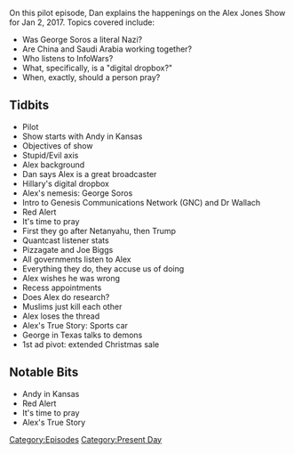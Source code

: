 {{Episode
    | title         = January 2, 2017
    | caption       = [https://knowledgefight.libsyn.com/knowledge-fight-jan-2-2017 Listen to this episode on Libsyn]
    | episodeNumber = 1
    | length        = 01:41:18
    | airDate       = January 7, 2017
    | coverageDate  = January 2, 2017
    | episodeType   = [[:Category:Present Day|Present Day]]
    | appearance    = [[George Soros]], [[Joel Wallach]], [[Bibi Netanyahu]], [[Joe Biggs]]
    | nextEpisode   = [[2: December 31, 1999 (Y2K)]]
}}

{{Stub}}

On this pilot episode, Dan explains the happenings on the Alex Jones Show for Jan 2, 2017. Topics covered include:

*Was George Soros a literal Nazi?
*Are China and Saudi Arabia working together?
*Who listens to InfoWars?
*What, specifically, is a "digital dropbox?"
*When, exactly, should a person pray?

==Tidbits==

*Pilot
*Show starts with Andy in Kansas
*Objectives of show
*Stupid/Evil axis
*Alex background
*Dan says Alex is a great broadcaster
*Hillary's digital dropbox
*Alex's nemesis: George Soros
*Intro to Genesis Communications Network (GNC) and Dr Wallach
*Red Alert
*It's time to pray
*First they go after Netanyahu, then Trump
*Quantcast listener stats
*Pizzagate and Joe Biggs
*All governments listen to Alex
*Everything they do, they accuse us of doing
*Alex wishes he was wrong
*Recess appointments
*Does Alex do research?
*Muslims just kill each other
*Alex loses the thread
*Alex's True Story: Sports car
*George in Texas talks to demons
*1st ad pivot: extended Christmas sale

==Notable Bits==

*Andy in Kansas
*Red Alert
*It's time to pray
*Alex's True Story

[[Category:Episodes]]
[[Category:Present Day]]
